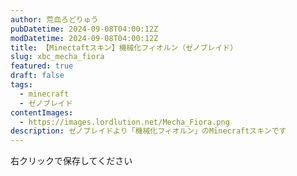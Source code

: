 ```yaml
---
author: 荒血ろどりゅう
pubDatetime: 2024-09-08T04:00:12Z
modDatetime: 2024-09-08T04:00:12Z
title: 【Minectaftスキン】機械化フィオルン（ゼノブレイド）
slug: xbc_mecha_fiora
featured: true
draft: false
tags:
  - minecraft
  - ゼノブレイド
contentImages:
  - https://images.lordlution.net/Mecha_Fiora.png
description: ゼノブレイドより「機械化フィオルン」のMinecraftスキンです
---
```


<ContentImage
  imagePath={frontmatter.contentImages[0]}
  alt="ゼノブレイドの機械化フィオルンのMinecraftスキン画像"
  mode="mcskin"
  mask={false}
/>

右クリックで保存してください
